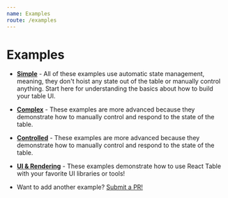 ```yaml
---
name: Examples
route: /examples
---
```


# Examples

- [**Simple**](./examples/simple) - All of these examples use automatic state management, meaning, they don't hoist any state out of the table or manually control anything. Start here for understanding the basics about how to build your table UI.

- [**Complex**](./examples/complex) - These examples are more advanced because they demonstrate how to manually control and respond to the state of the table.

- [**Controlled**](./examples/controlled) - These examples are more advanced because they demonstrate how to manually control and respond to the state of the table.

- [**UI & Rendering**](./examples/ui) - These examples demonstrate how to use React Table with your favorite UI libraries or tools!

* Want to add another example? [Submit a PR!](https://github.com/tannerlinsley/react-table/compare)

